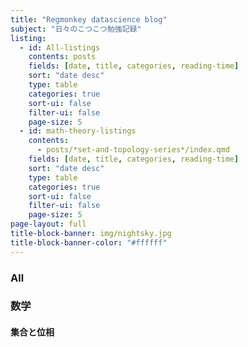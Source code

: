 ```yaml
---
title: "Regmonkey datascience blog"
subject: "日々のこつこつ勉強記録"
listing:
  - id: All-listings
    contents: posts
    fields: [date, title, categories, reading-time]
    sort: "date desc"
    type: table
    categories: true
    sort-ui: false
    filter-ui: false
    page-size: 5
  - id: math-theory-listings
    contents: 
      - posts/*set-and-topology-series*/index.qmd
    fields: [date, title, categories, reading-time]
    sort: "date desc"
    type: table
    categories: true
    sort-ui: false
    filter-ui: false
    page-size: 5
page-layout: full
title-block-banner: img/nightsky.jpg
title-block-banner-color: "#ffffff"
---
```


### All

:::{#All-listings}
:::

### 数学
#### 集合と位相

:::{#math-maththeory-listings}
:::